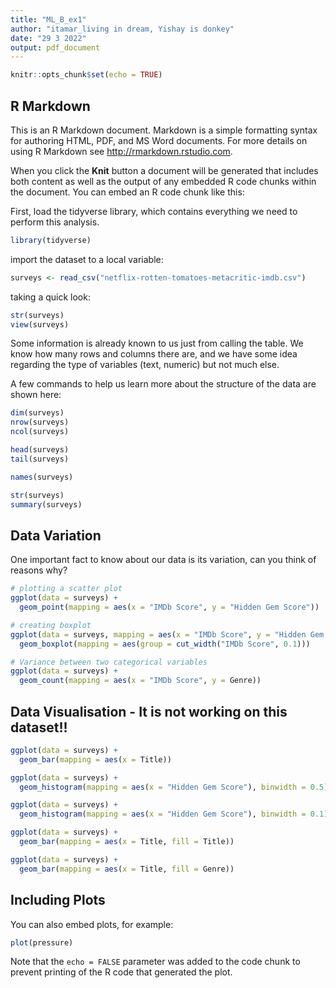 ```yaml
---
title: "ML_B_ex1"
author: "itamar_living in dream, Yishay is donkey"
date: "29 3 2022"
output: pdf_document
---
```


```r
knitr::opts_chunk$set(echo = TRUE)
```

## R Markdown

This is an R Markdown document. Markdown is a simple formatting syntax for authoring HTML, PDF, and MS Word documents. For more details on using R Markdown see <http://rmarkdown.rstudio.com>.

When you click the **Knit** button a document will be generated that includes both content as well as the output of any embedded R code chunks within the document. You can embed an R code chunk like this:

First, load the tidyverse library, which contains everything we need to perform this analysis.
```r
library(tidyverse)
```

import the dataset to a local variable:
```r
surveys <- read_csv("netflix-rotten-tomatoes-metacritic-imdb.csv")
```

taking a quick look:
```r
str(surveys)
view(surveys)
```

Some information is already known to us just from calling the table. We know how many rows and columns there are, and we have some idea regarding the type of variables (text, numeric) but not much else.

A few commands to help us learn more about the structure of the data are shown here:

```r
dim(surveys)
nrow(surveys) 
ncol(surveys) 

head(surveys)
tail(surveys)

names(surveys)

str(surveys)
summary(surveys)
```
## Data Variation

One important fact to know about our data is its variation, can you think of reasons why? 

```r
# plotting a scatter plot 
ggplot(data = surveys) +
  geom_point(mapping = aes(x = "IMDb Score", y = "Hidden Gem Score"))

# creating boxplot
ggplot(data = surveys, mapping = aes(x = "IMDb Score", y = "Hidden Gem Score")) + 
  geom_boxplot(mapping = aes(group = cut_width("IMDb Score", 0.1)))

# Variance between two categorical variables
ggplot(data = surveys) +
  geom_count(mapping = aes(x = "IMDb Score", y = Genre))

```

## Data Visualisation - It is not working on this dataset!!

```r
ggplot(data = surveys) +
  geom_bar(mapping = aes(x = Title))

ggplot(data = surveys) +
  geom_histogram(mapping = aes(x = "Hidden Gem Score"), binwidth = 0.5)

ggplot(data = surveys) +
  geom_histogram(mapping = aes(x = "Hidden Gem Score"), binwidth = 0.1)

ggplot(data = surveys) + 
  geom_bar(mapping = aes(x = Title, fill = Title))

ggplot(data = surveys) + 
  geom_bar(mapping = aes(x = Title, fill = Genre))
```

## Including Plots

You can also embed plots, for example:

```r
plot(pressure)
```

Note that the `echo = FALSE` parameter was added to the code chunk to prevent printing of the R code that generated the plot.
